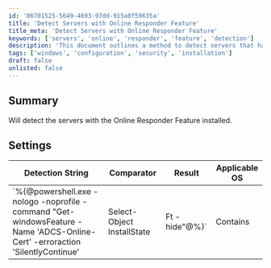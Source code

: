 ```yaml
---
id: '06701525-5649-4693-97dd-915a0f59635a'
title: 'Detect Servers with Online Responder Feature'
title_meta: 'Detect Servers with Online Responder Feature'
keywords: ['servers', 'online', 'responder', 'feature', 'detection']
description: 'This document outlines a method to detect servers that have the Online Responder Feature installed using a PowerShell command. It provides a summary of the detection process and the applicable operating systems.'
tags: ['windows', 'configuration', 'security', 'installation']
draft: false
unlisted: false
---
```

## Summary

Will detect the servers with the Online Responder Feature installed.

## Settings

| Detection String                                                                                                                                             | Comparator | Result   | Applicable OS |
|-------------------------------------------------------------------------------------------------------------------------------------------------------------|------------|----------|----------------|
| `%\{@powershell.exe -nologo -noprofile -command "Get-windowsFeature -Name 'ADCS-Online-Cert' -erroraction 'SilentlyContinue' | Select-Object InstallState | Ft -hide"@%}` | Contains   | Installed | Windows        |













